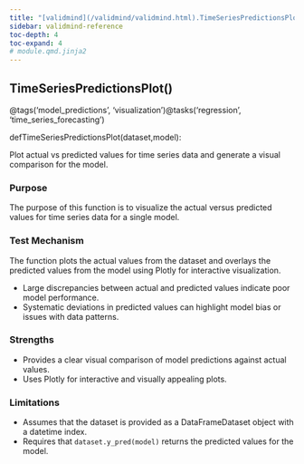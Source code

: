 ```yaml
---
title: "[validmind](/validmind/validmind.html).TimeSeriesPredictionsPlot"
sidebar: validmind-reference
toc-depth: 4
toc-expand: 4
# module.qmd.jinja2
---
```


<!-- function.qmd.jinja2 -->

## TimeSeriesPredictionsPlot[()]{.muted}

<!-- signatures.jinja2 -->

::: {.signature}

<span class="decorators"><span class="decorator">@<span class="n">tags(<span class="s">'model_predictions'</span>, <span class="s">'visualization'</span>)</span></span><span class="decorator">@<span class="n">tasks(<span class="s">'regression'</span>, <span class="s">'time_series_forecasting'</span>)</span></span></span>

<span class="kw">def</span><span class="name">TimeSeriesPredictionsPlot</span>(<span class="params"><span class="n">dataset</span><span class="muted">,</span></span><span class="params"><span class="n">model</span></span>):

:::

<!-- docstring.jinja2 -->

Plot actual vs predicted values for time series data and generate a visual comparison for the model.

### Purpose

The purpose of this function is to visualize the actual versus predicted values for time series data for a single model.

### Test Mechanism

The function plots the actual values from the dataset and overlays the predicted values from the model using Plotly for interactive visualization.

- Large discrepancies between actual and predicted values indicate poor model performance.
- Systematic deviations in predicted values can highlight model bias or issues with data patterns.

### Strengths

- Provides a clear visual comparison of model predictions against actual values.
- Uses Plotly for interactive and visually appealing plots.

### Limitations

- Assumes that the dataset is provided as a DataFrameDataset object with a datetime index.
- Requires that `dataset.y_pred(model)` returns the predicted values for the model.
